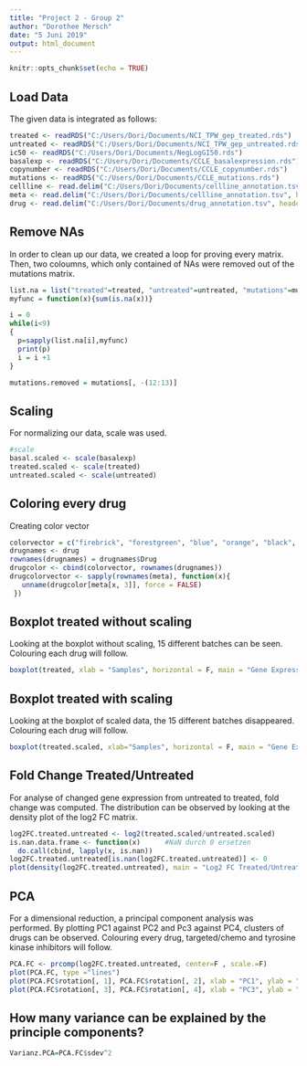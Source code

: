 ```yaml
---
title: "Project 2 - Group 2"
author: "Dorothee Mersch"
date: "5 Juni 2019"
output: html_document
---
```



```r
knitr::opts_chunk$set(echo = TRUE)
```
## Load Data
The given data is integrated as follows:
```r
treated <- readRDS("C:/Users/Dori/Documents/NCI_TPW_gep_treated.rds")
untreated <- readRDS("C:/Users/Dori/Documents/NCI_TPW_gep_untreated.rds")
ic50 <- readRDS("C:/Users/Dori/Documents/NegLogGI50.rds")
basalexp <- readRDS("C:/Users/Dori/Documents/CCLE_basalexpression.rds")
copynumber <- readRDS("C:/Users/Dori/Documents/CCLE_copynumber.rds")
mutations <- readRDS("C:/Users/Dori/Documents/CCLE_mutations.rds")
cellline <- read.delim("C:/Users/Dori/Documents/cellline_annotation.tsv", header = TRUE, sep = "\t")
meta <- read.delim("C:/Users/Dori/Documents/cellline_annotation.tsv", header = TRUE, sep = "\t")
drug <- read.delim("C:/Users/Dori/Documents/drug_annotation.tsv", header = TRUE, sep = "\t")
```
## Remove NAs
In order to clean up our data, we created a loop for proving every matrix. Then, two coloumns, which only contained of NAs were removed out of the mutations matrix.
```r
list.na = list("treated"=treated, "untreated"=untreated, "mutations"=mutations, "basalexp" = basalexp, "cellline"=cellline, "copynumber"=copynumber, "ic50"=ic50, "meta"=meta)
myfunc = function(x){sum(is.na(x))}

i = 0
while(i<9)
{
  p=sapply(list.na[i],myfunc)
  print(p)
  i = i +1
}

mutations.removed = mutations[, -(12:13)]
```
## Scaling
For normalizing our data, scale was used. 
```r
#scale
basal.scaled <- scale(basalexp)
treated.scaled <- scale(treated)
untreated.scaled <- scale(untreated)
```

## Coloring every drug
Creating color vector
```r
colorvector = c("firebrick", "forestgreen", "blue", "orange", "black", "lightblue", "pink", "violet", "grey", "lightgreen", "navy", "gold", "yellow", "red", "peru")
drugnames <- drug
rownames(drugnames) = drugnames$Drug
drugcolor <- cbind(colorvector, rownames(drugnames))
drugcolorvector <- sapply(rownames(meta), function(x){
   unname(drugcolor[meta[x, 3]], force = FALSE)
 })
```

## Boxplot treated without scaling
Looking at the boxplot without scaling, 15 different batches can be seen. Colouring each drug will follow. 
```r
boxplot(treated, xlab = "Samples", horizontal = F, main = "Gene Expression Treated")
```

## Boxplot treated with scaling
Looking at the boxplot of scaled data, the 15 different batches disappeared. Colouring each drug will follow.
```r
boxplot(treated.scaled, xlab="Samples", horizontal = F, main = "Gene Expression Treated Scaled")
```

## Fold Change Treated/Untreated
For analyse of changed gene expression from untreated to treated, fold change was computed. The distribution can be observed by looking at the density plot of the log2 FC matrix.
```r
log2FC.treated.untreated <- log2(treated.scaled/untreated.scaled)
is.nan.data.frame <- function(x)      #NaN durch 0 ersetzen
  do.call(cbind, lapply(x, is.nan))
log2FC.treated.untreated[is.nan(log2FC.treated.untreated)] <- 0
plot(density(log2FC.treated.untreated), main = "Log2 FC Treated/Untreated")
```

## PCA
For a dimensional reduction, a principal component analysis was performed. By plotting PC1 against PC2 and Pc3 against PC4, clusters of drugs can be observed. Colouring every drug, targeted/chemo and tyrosine kinase inhibitors will follow.
```r
PCA.FC <- prcomp(log2FC.treated.untreated, center=F , scale.=F)
plot(PCA.FC, type ="lines")
plot(PCA.FC$rotation[, 1], PCA.FC$rotation[, 2], xlab = "PC1", ylab = "PC2", pch=19, main = "PCA Treated/Untreated")
plot(PCA.FC$rotation[, 3], PCA.FC$rotation[, 4], xlab = "PC3", ylab = "PC4", pch = 19, main = "Treated/Untreated")
```

## How many variance can be explained by the principle components?
```r
Varianz.PCA=PCA.FC$sdev^2
```
